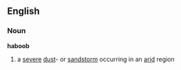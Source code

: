 ==English==
===Noun===
'''haboob''' <!--needs some of the many variant spellings-->
#a [[severe]] [[dust]]- or [[sandstorm]] occurring in an [[arid]] region